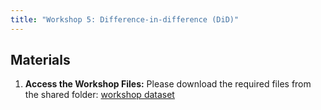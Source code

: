 ```yaml
---
title: "Workshop 5: Difference-in-difference (DiD)"
---
```


:::: {.callout-note}
## Materials

1.  **Access the Workshop Files:** Please download the required files from the shared folder: [workshop dataset](https://drive.google.com/drive/folders/1rS74ffa3l-iJR6a11RtDYJaEKQia9AMr?usp=sharing)

::::